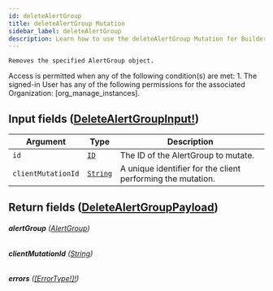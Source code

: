 ```yaml
---
id: deleteAlertGroup
title: deleteAlertGroup Mutation
sidebar_label: deleteAlertGroup
description: Learn how to use the deleteAlertGroup Mutation for Builder's API.
---
```


    Removes the specified AlertGroup object.

Access is permitted when any of the following condition(s) are met: 1. The signed-in User has any of the following permissions for the associated Organization: [org_manage_instances].

## Input fields ([DeleteAlertGroupInput!](/composer/builder/api/schema/input_object/DeleteAlertGroupInput.mdx))

| Argument           | Type                                     | Description                                                 |
| ------------------ | ---------------------------------------- | ----------------------------------------------------------- |
| `id`               | [`ID`](/composer/builder/api/schema/scalar/ID.mdx)         | The ID of the AlertGroup to mutate.                         |
| `clientMutationId` | [`String`](/composer/builder/api/schema/scalar/String.mdx) | A unique identifier for the client performing the mutation. |

## Return fields ([DeleteAlertGroupPayload](/composer/builder/api/schema/object/DeleteAlertGroupPayload.mdx))

###### <b>alertGroup</b> ([AlertGroup](/composer/builder/api/schema/object/AlertGroup.mdx))

###### <b>clientMutationId</b> ([String](/composer/builder/api/schema/scalar/String.mdx))

###### <b>errors</b> ([[ErrorType!]!](/composer/builder/api/schema/object/ErrorType.mdx))
